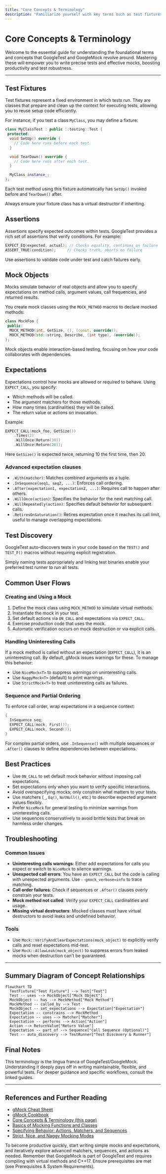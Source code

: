 ```yaml
---
title: "Core Concepts & Terminology"
description: "Familiarize yourself with key terms such as test fixtures, assertions, mock objects, expectations, and test discovery. Grasping these concepts will help you better understand the documentation and rapidly become productive."
---
```


# Core Concepts & Terminology

Welcome to the essential guide for understanding the foundational terms and concepts that GoogleTest and GoogleMock revolve around. Mastering these will empower you to write precise tests and effective mocks, boosting productivity and test robustness.

---

## Test Fixtures

Test fixtures represent a fixed environment in which tests run. They are classes that prepare and clean up the context for executing tests, allowing you to reuse setup code efficiently.

For instance, if you test a class `MyClass`, you may define a fixture:

```cpp
class MyClassTest : public ::testing::Test {
 protected:
  void SetUp() override {
    // Code here runs before each test.
  }

  void TearDown() override {
    // Code here runs after each test.
  }

  MyClass instance_;
};
```

Each test method using this fixture automatically has `SetUp()` invoked before and `TearDown()` after.

<Check>
Always ensure your fixture class has a virtual destructor if inheriting.
</Check>

## Assertions

Assertions specify expected outcomes within tests. GoogleTest provides a rich set of assertions that verify conditions. For example:

```cpp
EXPECT_EQ(expected, actual); // Checks equality, continues on failure
ASSERT_TRUE(condition);     // Checks truth, aborts on failure
```

Use assertions to validate code under test and catch failures early.

## Mock Objects

Mocks simulate behavior of real objects and allow you to specify expectations on method calls, argument values, call frequencies, and returned results.

You create mock classes using the `MOCK_METHOD` macros to declare mocked methods:

```cpp
class MockFoo {
 public:
  MOCK_METHOD(int, GetSize, (), (const, override));
  MOCK_METHOD(std::string, Describe, (int type), (override));
};
```

Mock objects enable interaction-based testing, focusing on how your code collaborates with dependencies.

## Expectations

Expectations control how mocks are allowed or required to behave. Using `EXPECT_CALL`, you specify:

- Which methods will be called.
- The argument matchers for those methods.
- How many times (cardinalities) they will be called.
- The return value or actions on invocation.

Example:

```cpp
EXPECT_CALL(mock_foo, GetSize())
    .Times(2)
    .WillOnce(Return(10))
    .WillOnce(Return(20));
```

Here `GetSize()` is expected twice, returning 10 the first time, then 20.

### Advanced expectation clauses

- `.With(matcher)`: Matches combined arguments as a tuple.
- `.InSequence(seq1, seq2, ...)`: Enforces call ordering.
- `.After(expectation1, expectation2, ...)`: Requires call to happen after others.
- `.WillOnce(action)`: Specifies the behavior for the next matching call.
- `.WillRepeatedly(action)`: Specifies default behavior for subsequent calls.
- `.RetiresOnSaturation()`: Retires expectation once it reaches its call limit, useful to manage overlapping expectations.

## Test Discovery

GoogleTest auto-discovers tests in your code based on the `TEST()` and `TEST_F()` macros without requiring explicit registration.

Simply naming tests appropriately and linking test binaries enable your preferred test runner to run all tests.

## Common User Flows

### Creating and Using a Mock

1. Define the mock class using `MOCK_METHOD` to simulate virtual methods.
2. Instantiate the mock in your test.
3. Set default actions via `ON_CALL` and expectations via `EXPECT_CALL`.
4. Exercise production code that uses the mock.
5. Automatic verification occurs on mock destruction or via explicit calls.

### Handling Uninteresting Calls

If a mock method is called without an expectation (`EXPECT_CALL`), it is an uninteresting call. By default, gMock issues warnings for these. To manage this behavior:

- Use `NiceMock<T>` to suppress warnings on uninteresting calls.
- Use `NaggyMock<T>` (default) to print warnings.
- Use `StrictMock<T>` to treat uninteresting calls as failures.

### Sequence and Partial Ordering

To enforce call order, wrap expectations in a sequence context:

```cpp
{
  InSequence seq;
  EXPECT_CALL(mock, First());
  EXPECT_CALL(mock, Second());
}
```

For complex partial orders, use `.InSequence()` with multiple sequences or `.After()` clauses to define dependencies between expectations.

## Best Practices

- Use `ON_CALL` to set default mock behavior without imposing call expectations.
- Set expectations only when you want to verify specific interactions.
- Avoid overspecifying mocks; only constrain what matters to your tests.
- Use matchers (`_`, `Eq()`, `NotNull()`, etc.) to describe expected argument values flexibly.
- Prefer `NiceMock` for general testing to minimize warnings from uninteresting calls.
- Use sequences conservatively to avoid brittle tests that break on harmless order changes.

## Troubleshooting

### Common Issues

- **Uninteresting calls warnings**: Either add expectations for calls you expect or switch to `NiceMock` to silence warnings.
- **Unexpected call errors**: You have an `EXPECT_CALL` but the code is calling with unexpected arguments. Use `--gmock_verbose=info` to trace matching.
- **Call order failures**: Check if sequences or `.After()` clauses overly constrain your tests.
- **Mock method not called**: Verify your `EXPECT_CALL` cardinalities and usage.
- **Missing virtual destructors**: Mocked classes must have virtual destructors to avoid leaks and undefined behavior.

### Tools

- Use `Mock::VerifyAndClearExpectations(mock_object)` to explicitly verify calls and reset expectations mid-test.
- Use `Mock::AllowLeak(mock_object)` to suppress errors from leaked mocks when destruction can't be guaranteed.

---

## Summary Diagram of Concept Relationships

```mermaid
flowchart TD
  TestFixture["Test Fixture"] --> Test["Test"]
  Test -- uses --> MockObject["Mock Object"]
  MockObject -- has --> MockMethod["Mock Method"]
  MockMethod -- called_by --> Test
  MockObject -- set_expectations --> Expectation["Expectation"]
  Expectation -- constrains --> MockMethod
  Expectation -- uses --> Matcher["Matcher"]
  Expectation -- performs --> Action["Action"]
  Action --> ReturnValue["Return Value"]
  Expectation -- part_of --> Sequence["Call Sequence (Optional)"]
  Test -- auto_discovery --> TestRunner["Test Discovery & Runner"]
```

## Final Notes

This terminology is the lingua franca of GoogleTest/GoogleMock. Understanding it deeply pays off in writing maintainable, flexible, and powerful tests. For deeper guidance and specific workflows, consult the linked guides.

---

## References and Further Reading

- [gMock Cheat Sheet](https://google.github.io/googletest/gmock_cheat_sheet.html)
- [gMock Cookbook](https://google.github.io/googletest/gmock_cook_book.html)
- [Core Concepts & Terminology (this page)](/overview/core-concepts-and-architecture/core-terminology)
- [Basics of Mocking Functions and Classes](/guides/mocking-best-practices/basics-of-mocking)
- [Specifying Behavior: Actions, Matchers, and Sequences](/guides/mocking-best-practices/actions-matchers-sequences)
- [Strict, Nice, and Naggy Mocking Modes](/api-reference/gmock-api/strictness-and-mock-behavior)

<Tip>
To become productive quickly, start writing simple mocks and expectations, and iteratively explore advanced matchers, sequences, and actions as needed.
</Tip>

<Note>
Remember that GoogleMock is part of GoogleTest and requires compiling with virtual methods and C++17. Ensure prerequisites are met (see Prerequisites & System Requirements).
</Note>